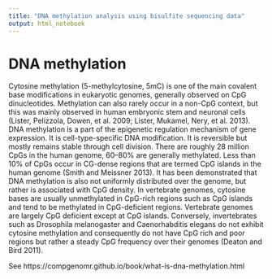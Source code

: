 ```yaml
---
title: "DNA methylation analysis using bisulfite sequencing data"
output: html_notebook
---
```


# DNA methylation
Cytosine methylation (5-methylcytosine, 5mC) is one of the main covalent base modifications in eukaryotic genomes, generally observed on CpG dinucleotides. 
Methylation can also rarely occur in a non-CpG context, but this was mainly observed in human embryonic stem and neuronal cells (Lister, Pelizzola, Dowen, et al. 2009; 
Lister, Mukamel, Nery, et al. 2013). DNA methylation is a part of the epigenetic regulation mechanism of gene expression. It is cell-type-specific DNA modification. It is reversible but mostly 
remains stable through cell division. There are roughly 28 million CpGs in the human genome, 60–80% are generally methylated. Less than 10% of CpGs occur in CG-dense regions that are termed 
CpG islands in the human genome (Smith and Meissner 2013). It has been demonstrated that DNA methylation is also not uniformly distributed over the genome, but rather is associated with CpG 
density. In vertebrate genomes, cytosine bases are usually unmethylated in CpG-rich regions such as CpG islands and tend to be methylated in CpG-deficient regions. Vertebrate genomes are 
largely CpG deficient except at CpG islands. Conversely, invertebrates such as Drosophila melanogaster and Caenorhabditis elegans do not exhibit cytosine methylation and consequently do not 
have CpG rich and poor regions but rather a steady CpG frequency over their genomes (Deaton and Bird 2011).

See https://compgenomr.github.io/book/what-is-dna-methylation.html
